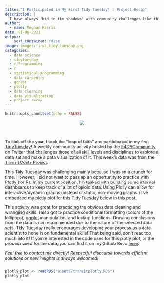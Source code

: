 ```yaml
---
title: "I Participated in My First Tidy Tuesday! : Project Recap"
description: |
  I have always "hid in the shadows" with community challenges like this, but I took the leap and participated. Here's a quick recap...
author:
  - name: Meghan Harris
date: 01-06-2021
output:
    self_contained: false
image: images/first_tidy_tuesday.png
categories:
  - data science
  - tidytuesday
  - r Programming
  - r
  - statistical programming
  - data carpentry
  - ggplot
  - plotly
  - data cleaning
  - data visualization
  - project recap
---
```




```r
knitr::opts_chunk$set(echo = FALSE)
```


<div id = "post" style = "overflow: hidden;">
<center><img src="images/first_tidy_tuesday.png"></center>
<br>

To kick off the year, I took the "leap of faith" and participated in my first [TidyTuesday](https://github.com/rfordatascience/tidytuesday/blob/master/README.md)! A weekly community activity hosted by the [R4DSCommunity](https://twitter.com/R4DScommunity) on Twitter that challenges those of all skill levels and disciplines to explore a data set and make a data visualization of it. This week's data was from the [Transit Costs Project](https://transitcosts.com/). 

This Tidy Tuesday was challenging mainly because I was on a crunch for time. However, I did not want to pass up an opportunity to practice with [Plotly (for R)](https://plotly.com/r/). In my current position, I'm tasked with building some internal dashboards to keep track of a lot of opioid data. Using Plotly can allow for interactive/dynamic graphs (instead of static, non-moving graphs.) I've embedded my plotly plot for this Tidy Tuesday below in this post. 

This activity was great for practicing the obvious data cleaning and wrangling skills. I also got to practice conditional formatting (colors of the lollipops), [ggplot](https://ggplot2.tidyverse.org/) manipulation, and lookup functions. Drawing conclusions from the data is not recommended due to the nature of the selected data sets. Tidy Tuesday really encourages developing your process as a data scientist to hone in on fundamental skills! That being said, don't read too much into it! If you're interested in the code used for this plotly plot, or the process used for the data, you can find it on my Github Repo [here](https://github.com/Meghansaha/TidyTuesday/tree/master/2021/Transit_Costs%201-5-21).

*Feel free to contact me directly! Respectful discourse towards efficient solutions or new insights is always welcomed!*
</div>

```r

plotly_plot <- readRDS("assets/transitplotly.RDS")
plotly_plot

```

